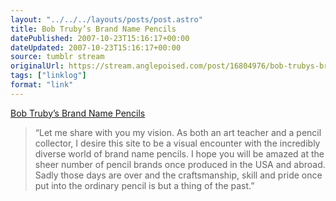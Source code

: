 ```yaml
---
layout: "../../../layouts/posts/post.astro"
title: Bob Truby’s Brand Name Pencils
datePublished: 2007-10-23T15:16:17+00:00
dateUpdated: 2007-10-23T15:16:17+00:00
source: tumblr stream
originalUrl: https://stream.anglepoised.com/post/16804976/bob-trubys-brand-name-pencils
tags: ["linklog"]
format: "link"
---
```


[Bob Truby&#8217;s Brand Name Pencils][1]

> &ldquo;Let me share with you my vision. As both an art teacher and a pencil collector, I desire this site to be a visual encounter with the incredibly diverse world of brand name pencils. I hope you will be amazed at the sheer number of pencil brands once produced in the USA and abroad. Sadly those days are over and the craftsmanship, skill and pride once put into the ordinary pencil is but a thing of the past.&rdquo;

[1]: http://www.brandnamepencils.com/
